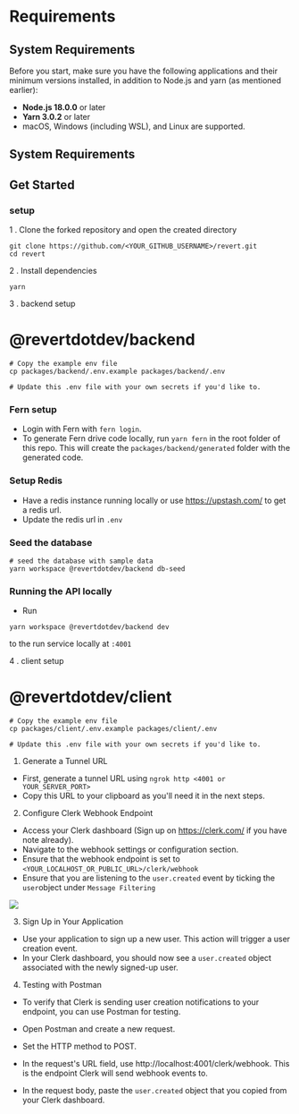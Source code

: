 # Requirements
## System Requirements

Before you start, make sure you have the following applications and their minimum versions installed, in addition to Node.js and yarn (as mentioned earlier):

- **Node.js 18.0.0** or later
- **Yarn 3.0.2** or later
- macOS, Windows (including WSL), and Linux are supported.

## System Requirements

## Get Started

### setup


1 . Clone the forked repository and open the created directory

```shell
git clone https://github.com/<YOUR_GITHUB_USERNAME>/revert.git
cd revert

```

2 . Install dependencies

```shell 
yarn
```

3 . backend setup

# @revertdotdev/backend

```shell
# Copy the example env file
cp packages/backend/.env.example packages/backend/.env

# Update this .env file with your own secrets if you'd like to.
```

### Fern setup

-   Login with Fern with `fern login`.
-   To generate Fern drive code locally, run `yarn fern` in the root folder of this repo. This will create the `packages/backend/generated` folder with the generated code.

### Setup Redis

-   Have a redis instance running locally or use https://upstash.com/ to get a redis url.
-   Update the redis url in `.env`

### Seed the database

```shell
# seed the database with sample data
yarn workspace @revertdotdev/backend db-seed
```

### Running the API locally

-   Run 
```shell 
yarn workspace @revertdotdev/backend dev 
``` 
to the run service locally at `:4001`

4 . client setup

# @revertdotdev/client

```shell
# Copy the example env file
cp packages/client/.env.example packages/client/.env

# Update this .env file with your own secrets if you'd like to.
```

1. Generate a Tunnel URL

- First, generate a tunnel URL using `ngrok http <4001 or YOUR_SERVER_PORT>`
- Copy this URL to your clipboard as you'll need it in the next steps.

2. Configure Clerk Webhook Endpoint

- Access your Clerk dashboard (Sign up on https://clerk.com/ if you have note already).
- Navigate to the webhook settings or configuration section.
- Ensure that the webhook endpoint is set to `<YOUR_LOCALHOST_OR_PUBLIC_URL>/clerk/webhook`
- Ensure that you are listening to the `user.created` event by ticking the `user`object under `Message Filtering`



<img
src="https://res.cloudinary.com/dfcnic8wq/image/upload/v1702896296/Revert/Docs/ioj7i0dj97dzcmgb95p2.png"
/>



3. Sign Up in Your Application

 - Use your application to sign up a new user. This action will trigger a user creation event.
 - In your Clerk dashboard, you should now see a `user.created` object associated with the newly signed-up user.

4. Testing with Postman

 - To verify that Clerk is sending user creation notifications to your endpoint, you can use Postman for testing.

 - Open Postman and create a new request.

 - Set the HTTP method to POST.

 - In the request's URL field, use http://localhost:4001/clerk/webhook. This is the endpoint Clerk will send webhook events to.

 - In the request body, paste the `user.created` object that you copied from your Clerk dashboard.

